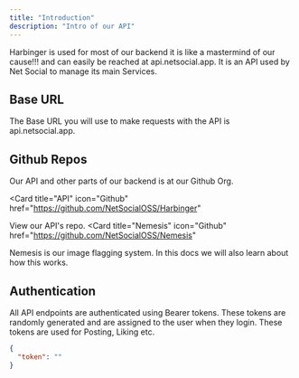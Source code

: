 ```yaml
---
title: "Introduction"
description: "Intro of our API"
---
```


<Note>
  Harbinger is used for most of our backend it is like a mastermind of our
  cause!!! and can easily be reached at api.netsocial.app. It is an API used by
  Net Social to manage its main Services.
</Note>

## Base URL

The Base URL you will use to make requests with the API is api.netsocial.app.

## Github Repos

Our API and other parts of our backend is at our Github Org.

<Card
  title="API"
  icon="Github"
  href="https://github.com/NetSocialOSS/Harbinger"
>
  View our API's repo.
</Card>
<Card
  title="Nemesis"
  icon="Github"
  href="https://github.com/NetSocialOSS/Nemesis"
>
  Nemesis is our image flagging system. In this docs we will also learn about
  how this works.
</Card>

## Authentication

All API endpoints are authenticated using Bearer tokens. These tokens are randomly generated and are assigned to the user when they login. These tokens are used for Posting, Liking etc.

```json
{
  "token": ""
}
```

